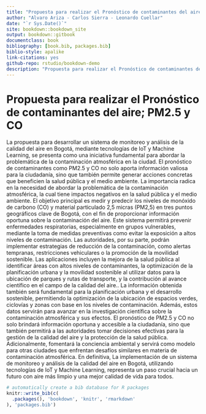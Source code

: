 ```yaml
--- 
title: "Propuesta para realizar el Pronóstico de contaminantes del aire; PM2.5 y CO"
author: "Alvaro Ariza - Carlos Sierra - Leonardo Cuellar"
date: "`r Sys.Date()`"
site: bookdown::bookdown_site
output: bookdown::gitbook
documentclass: book
bibliography: [book.bib, packages.bib]
biblio-style: apalike
link-citations: yes
github-repo: rstudio/bookdown-demo
description: "Propuesta para realizar el Pronóstico de contaminantes del aire; PM2.5 y CO."
---
```


# Propuesta para realizar el Pronóstico de contaminantes del aire; PM2.5 y CO

La propuesta para desarrollar un sistema de monitoreo y análisis de la calidad del aire en Bogotá, mediante tecnologías de IoT y Machine Learning, se presenta como una iniciativa fundamental para abordar la problemática de la contaminación atmosférica en la ciudad. El pronóstico de contaminantes como PM2.5 y CO no solo aporta información valiosa para la ciudadanía, sino que también permite generar acciones concretas que beneficien la salud pública y el medio ambiente.
La importancia radica en la necesidad de abordar la problemática de la contaminación atmosférica, la cual tiene impactos negativos en la salud pública y el medio ambiente. El objetivo principal es medir y predecir los niveles de monóxido de carbono (CO) y material particulado 2,5 micras (PM2,5) en tres puntos geográficos clave de Bogotá, con el fin de proporcionar información oportuna sobre la contaminación del aire.
Este sistema permitirá prevenir enfermedades respiratorias, especialmente en grupos vulnerables, mediante la toma de medidas preventivas como evitar la exposición a altos niveles de contaminación. Las autoridades, por su parte, podrán implementar estrategias de reducción de la contaminación, como alertas tempranas, restricciones vehiculares o la promoción de la movilidad sostenible. Las aplicaciones incluyen la mejora de la salud pública al identificar áreas con altos niveles de contaminantes, la optimización de la planificación urbana y la movilidad sostenible al utilizar datos para la ubicación de parques y rutas de transporte, y la contribución al avance científico en el campo de la calidad del aire..
La información obtenida también será fundamental para la planificación urbana y el desarrollo sostenible, permitiendo la optimización de la ubicación de espacios verdes, ciclovías y zonas con base en los niveles de contaminación. Además, estos datos servirán para avanzar en la investigación científica sobre la contaminación atmosférica y sus efectos.
El pronóstico de PM2.5 y CO no solo brindará información oportuna y accesible a la ciudadanía, sino que también permitirá a las autoridades tomar decisiones efectivas para la gestión de la calidad del aire y la protección de la salud pública. Adicionalmente, fomentará la conciencia ambiental y servirá como modelo para otras ciudades que enfrentan desafíos similares en materia de contaminación atmosférica.
En definitiva, La implementación de un sistema de monitoreo y análisis de la calidad del aire en Bogotá, utilizando tecnologías de IoT y Machine Learning, representa un paso crucial hacia un futuro con aire más limpio y una mejor calidad de vida para todos.


```r
# automatically create a bib database for R packages
knitr::write_bib(c(
  .packages(), 'bookdown', 'knitr', 'rmarkdown'
), 'packages.bib')
```
